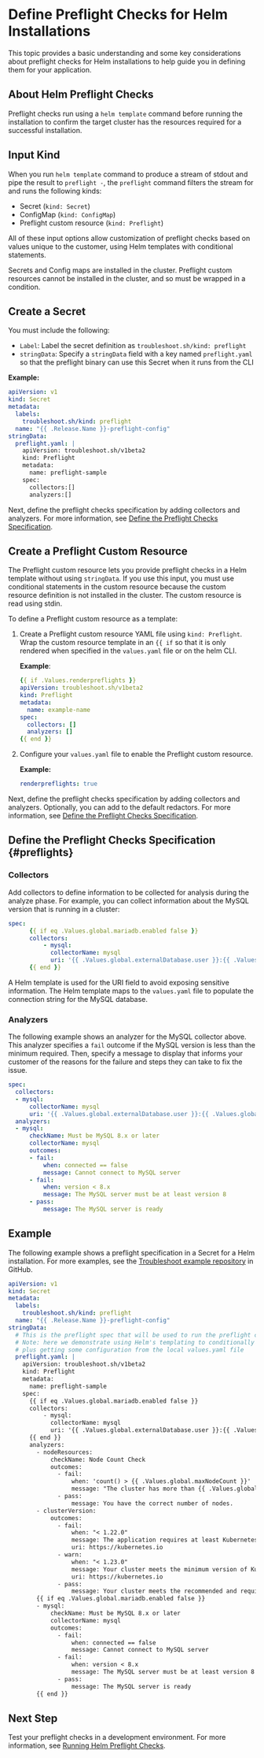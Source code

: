 

# Define Preflight Checks for Helm Installations

This topic provides a basic understanding and some key considerations about preflight checks for Helm installations to help guide you in defining them for your application.

## About Helm Preflight Checks

<PreflightsAbout/>

Preflight checks run using a `helm template` command before running the installation to confirm the target cluster has the resources required for a successful installation.

## Input Kind

When you run `helm template` command to produce a stream of stdout and pipe the result to `preflight -`, the `preflight` command filters the stream for and runs the following kinds:

-  Secret (`kind: Secret`)
-  ConfigMap (`kind: ConfigMap`)
-  Preflight custom resource (`kind: Preflight`)

All of these input options allow customization of preflight checks based on values unique to the customer, using Helm templates with conditional statements.

Secrets and Config maps are installed in the cluster. Preflight custom resources cannot be installed in the cluster, and so must be wrapped in a condition.

## Create a Secret

<SecretsConfig/> 

You must include the following:

- `Label`: Label the secret definition as `troubleshoot.sh/kind: preflight`
- `stringData`: Specify a `stringData` field with a key named `preflight.yaml` so that the preflight binary can use this Secret when it runs from the CLI

**Example:**

```yaml
apiVersion: v1
kind: Secret
metadata:
  labels:
    troubleshoot.sh/kind: preflight
  name: "{{ .Release.Name }}-preflight-config"
stringData:
  preflight.yaml: |
    apiVersion: troubleshoot.sh/v1beta2
    kind: Preflight
    metadata:
      name: preflight-sample
    spec:
      collectors:[]
      analyzers:[]
```

Next, define the preflight checks specification by adding collectors and analyzers. For more information, see [Define the Preflight Checks Specification](#preflights).

## Create a Preflight Custom Resource

The Preflight custom resource lets you provide preflight checks in a Helm template without using `stringData`. If you use this input, you must use conditional statements in the custom resource because the custom resource definition is not installed in the cluster. The custom resource is read using stdin.

<PreflightsCrNote/>

To define a Preflight custom resource as a template:

1. Create a Preflight custom resource YAML file using `kind: Preflight`. Wrap the custom resource template in an `{{ if` so that it is only rendered when specified in the `values.yaml` file or on the helm CLI.

    **Example**:

    ```yaml
    {{ if .Values.renderpreflights }}
    apiVersion: troubleshoot.sh/v1beta2
    kind: Preflight
    metadata:
      name: example-name
    spec:
      collectors: []
      analyzers: []
    {{ end }}
    ```

1. Configure your `values.yaml` file to enable the Preflight custom resource.

    **Example:**

    ```yaml
    renderpreflights: true
    ```

Next, define the preflight checks specification by adding collectors and analyzers. Optionally, you can add to the default redactors. For more information, see [Define the Preflight Checks Specification](#preflights).

## Define the Preflight Checks Specification {#preflights}

<PreflightsDefine/>

<PreflightsDefineXref/>

<PreflightSbHelmTemplates/>


### Collectors

Add collectors to define information to be collected for analysis during the analyze phase. For example, you can collect information about the MySQL version that is running in a cluster:

```yaml
spec:
      {{ if eq .Values.global.mariadb.enabled false }}
      collectors:
          - mysql:
            collectorName: mysql
            uri: '{{ .Values.global.externalDatabase.user }}:{{ .Values.global.externalDatabase.password }}@tcp({{ .Values.global.externalDatabase.host }}:{{ .Values.global.externalDatabase.port }})/{{ .Values.global.externalDatabase.database }}?tls=false'
      {{ end }}
```

A Helm template is used for the URI field to avoid exposing sensitive information. The Helm template maps to the `values.yaml` file to populate the connection string for the MySQL database.

<PreflightsDefineXref/>

### Analyzers

<PreflightsAddAnalyzers/>

The following example shows an analyzer for the MySQL collector above. This analyzer specifies a `fail` outcome if the MySQL version is less than the minimum required. Then, specify a message to display that informs your customer of the reasons for the failure and steps they can take to fix the issue.

```yaml
spec:
  collectors:
  - mysql:
      collectorName: mysql
      uri: '{{ .Values.global.externalDatabase.user }}:{{ .Values.global.externalDatabase.password }}@tcp({{ .Values.global.externalDatabase.host }}:{{ .Values.global.externalDatabase.port }})/{{ .Values.global.externalDatabase.database }}?tls=false'
  analyzers:
  - mysql:
      checkName: Must be MySQL 8.x or later
      collectorName: mysql
      outcomes:
      - fail:
          when: connected == false
          message: Cannot connect to MySQL server
      - fail:
          when: version < 8.x
          message: The MySQL server must be at least version 8
      - pass:
          message: The MySQL server is ready
```
<PreflightsDefineXref/>

<AnalyzersNote/>

## Example

The following example shows a preflight specification in a Secret for a Helm installation. For more examples, see the [Troubleshoot example repository](https://github.com/replicatedhq/troubleshoot/tree/main/examples/preflight) in GitHub.

<PreflightsDefineXref/>

```yaml
apiVersion: v1
kind: Secret
metadata:
  labels:
    troubleshoot.sh/kind: preflight
  name: "{{ .Release.Name }}-preflight-config"
stringData:
  # This is the preflight spec that will be used to run the preflight checks
  # Note: here we demonstrate using Helm's templating to conditionally run a preflight check based on a value
  # plus getting some configuration from the local values.yaml file
  preflight.yaml: |
    apiVersion: troubleshoot.sh/v1beta2
    kind: Preflight
    metadata:
      name: preflight-sample
    spec:
      {{ if eq .Values.global.mariadb.enabled false }}
      collectors:
          - mysql:
            collectorName: mysql
            uri: '{{ .Values.global.externalDatabase.user }}:{{ .Values.global.externalDatabase.password }}@tcp({{ .Values.global.externalDatabase.host }}:{{ .Values.global.externalDatabase.port }})/{{ .Values.global.externalDatabase.database }}?tls=false'
      {{ end }}
      analyzers:
        - nodeResources:
            checkName: Node Count Check
            outcomes:
              - fail:
                  when: 'count() > {{ .Values.global.maxNodeCount }}'
                  message: "The cluster has more than {{ .Values.global.maxNodeCount }} nodes."
              - pass:
                  message: You have the correct number of nodes.
        - clusterVersion:
            outcomes:
              - fail:
                  when: "< 1.22.0"
                  message: The application requires at least Kubernetes 1.22.0, and recommends 1.23.0.
                  uri: https://kubernetes.io
              - warn:
                  when: "< 1.23.0"
                  message: Your cluster meets the minimum version of Kubernetes, but we recommend you update to 1.18.0 or later.
                  uri: https://kubernetes.io
              - pass:
                  message: Your cluster meets the recommended and required versions of Kubernetes.
        {{ if eq .Values.global.mariadb.enabled false }}
        - mysql:
            checkName: Must be MySQL 8.x or later
            collectorName: mysql
            outcomes:
              - fail:
                  when: connected == false
                  message: Cannot connect to MySQL server
              - fail:
                  when: version < 8.x
                  message: The MySQL server must be at least version 8
              - pass:
                  message: The MySQL server is ready
        {{ end }}
```

## Next Step

Test your preflight checks in a development environment. For more information, see [Running Helm Preflight Checks](preflight-running).


